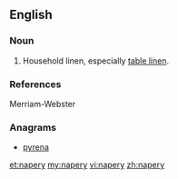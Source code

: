 ==English==

===Noun===
{{en-noun|-}}

# Household linen, especially [[table linen]].

===References===
Merriam-Webster

===Anagrams===
* [[pyrena#English|pyrena]]

[[et:napery]]
[[my:napery]]
[[vi:napery]]
[[zh:napery]]